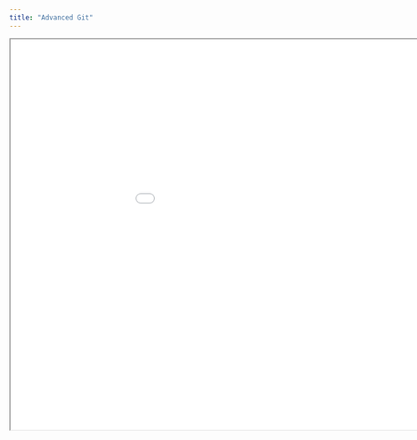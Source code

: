 ```yaml
---
title: "Advanced Git"
---
```


```{=html}
<iframe width="1050" height="700" src="../../presentations/2024-01-11_advanced-git/slides/2024-01-11_advanced-git.html"></iframe>
```